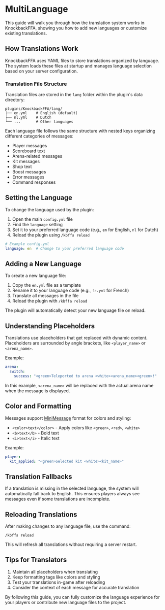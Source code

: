 # MultiLanguage

This guide will walk you through how the translation system works in KnockbackFFA, showing you how to add new languages or customize existing translations.

## How Translations Work

KnockbackFFA uses YAML files to store translations organized by language. The system loads these files at startup and manages language selection based on your server configuration.

### Translation File Structure

Translation files are stored in the `lang` folder within the plugin's data directory:

```
plugins/KnockbackFFA/lang/
├── en.yml    # English (default)
├── nl.yml    # Dutch
└── ...       # Other languages
```

Each language file follows the same structure with nested keys organizing different categories of messages:

- Player messages
- Scoreboard text
- Arena-related messages
- Kit messages
- Shop text
- Boost messages
- Error messages
- Command responses

## Setting the Language

To change the language used by the plugin:

1. Open the main `config.yml` file
2. Find the `language` setting
3. Set it to your preferred language code (e.g., `en` for English, `nl` for Dutch)
4. Reload the plugin using `/kbffa reload`

```yaml
# Example config.yml
language: en  # Change to your preferred language code
```

## Adding a New Language

To create a new language file:

1. Copy the `en.yml` file as a template
2. Rename it to your language code (e.g., `fr.yml` for French)
3. Translate all messages in the file
4. Reload the plugin with `/kbffa reload`

The plugin will automatically detect your new language file on reload.

## Understanding Placeholders

Translations use placeholders that get replaced with dynamic content. Placeholders are surrounded by angle brackets, like `<player_name>` or `<arena_name>`.

Example:
```yaml
arena:
  switch:
    success: "<green>Teleported to arena <white><arena_name><green>!"
```

In this example, `<arena_name>` will be replaced with the actual arena name when the message is displayed.

## Color and Formatting

Messages support [MiniMessage](https://docs.advntr.dev/minimessage/format.html) format for colors and styling:

- `<color>text</color>` - Apply colors like `<green>`, `<red>`, `<white>`
- `<b>text</b>` - Bold text
- `<i>text</i>` - Italic text

Example:
```yaml
player:
  kit_applied: "<green>Selected kit <white><kit_name>"
```

## Translation Fallbacks

If a translation is missing in the selected language, the system will automatically fall back to English. This ensures players always see messages even if some translations are incomplete.

## Reloading Translations

After making changes to any language file, use the command:

```
/kbffa reload
```

This will refresh all translations without requiring a server restart.

## Tips for Translators

1. Maintain all placeholders when translating
2. Keep formatting tags like colors and styling
3. Test your translations in-game after reloading
4. Consider the context of each message for accurate translation

By following this guide, you can fully customize the language experience for your players or contribute new language files to the project.